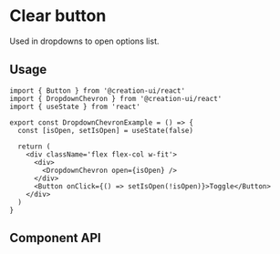 # Clear button

Used in dropdowns to open options list.

## Usage

```tsx copy
import { Button } from '@creation-ui/react'
import { DropdownChevron } from '@creation-ui/react'
import { useState } from 'react'

export const DropdownChevronExample = () => {
  const [isOpen, setIsOpen] = useState(false)

  return (
    <div className='flex flex-col w-fit'>
      <div>
        <DropdownChevron open={isOpen} />
      </div>
      <Button onClick={() => setIsOpen(!isOpen)}>Toggle</Button>
    </div>
  )
}
```


<DropdownChevronExample />

## Component API

<PropsTable properties={properties} name='DropdownChevron' description='DropdownChevron component props' />
